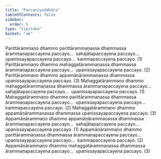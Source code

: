 ```yaml
---
title: "Paccanīyuddhāra"
tableOfContents: false
sidebar:
  order: 5
type: "tipitaka"
basket: "ab"
---
```



<DynamicBreadcrumb />

<Division number="35">

<Paragraph number="2238">
Parittārammaṇo dhammo parittārammaṇassa dhammassa ārammaṇapaccayena paccayo…  sahajātapaccayena paccayo…  upanissayapaccayena paccayo…  kammapaccayena paccayo. (1)
</Paragraph>

<Paragraph number="2239">
Parittārammaṇo dhammo mahaggatārammaṇassa dhammassa ārammaṇapaccayena paccayo…  upanissayapaccayena paccayo. (2)
</Paragraph>

<Paragraph number="2240">
Parittārammaṇo dhammo appamāṇārammaṇassa dhammassa upanissayapaccayena paccayo. (3)
</Paragraph>

</Division>
<Division number="36">

<Paragraph number="2241">
Mahaggatārammaṇo dhammo mahaggatārammaṇassa dhammassa ārammaṇapaccayena paccayo…  sahajātapaccayena paccayo…  upanissayapaccayena paccayo. (1)
</Paragraph>

<Paragraph number="2242">
Mahaggatārammaṇo dhammo parittārammaṇassa dhammassa ārammaṇapaccayena paccayo…  upanissayapaccayena paccayo…  kammapaccayena paccayo. (2)
</Paragraph>

<Paragraph number="2243">
Mahaggatārammaṇo dhammo appamāṇārammaṇassa dhammassa upanissayapaccayena paccayo. (3)
</Paragraph>

</Division>
<Division number="37">

<Paragraph number="2244">
Appamāṇārammaṇo dhammo appamāṇārammaṇassa dhammassa ārammaṇapaccayena paccayo…  sahajātapaccayena paccayo…  upanissayapaccayena paccayo. (1)
</Paragraph>

<Paragraph number="2245">
Appamāṇārammaṇo dhammo parittārammaṇassa dhammassa ārammaṇapaccayena paccayo…  upanissayapaccayena paccayo…  kammapaccayena paccayo. (2)
</Paragraph>

<Paragraph number="2246">
Appamāṇārammaṇo dhammo mahaggatārammaṇassa dhammassa ārammaṇapaccayena paccayo…  upanissayapaccayena paccayo. (3)
</Paragraph>
</Division>
